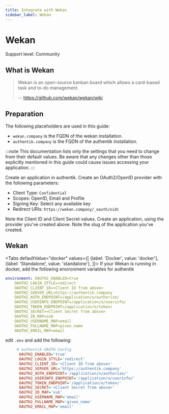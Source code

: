 ```yaml
---
title: Integrate with Wekan
sidebar_label: Wekan
---
```


# Wekan

<span class="badge badge--secondary">Support level: Community</span>

## What is Wekan

> Wekan is an open-source kanban board which allows a card-based task and to-do management.
>
> -- https://github.com/wekan/wekan/wiki

## Preparation

The following placeholders are used in this guide:

- `wekan.company` is the FQDN of the wekan installation.
- `authentik.company` is the FQDN of the authentik installation.

:::note
This documentation lists only the settings that you need to change from their default values. Be aware that any changes other than those explicitly mentioned in this guide could cause issues accessing your application.
:::

Create an application in authentik. Create an OAuth2/OpenID provider with the following parameters:

- Client Type: `Confidential`
- Scopes: OpenID, Email and Profile
- Signing Key: Select any available key
- Redirect URIs: `https://wekan.company/_oauth/oidc`

Note the Client ID and Client Secret values. Create an application, using the provider you've created above. Note the slug of the application you've created.

## Wekan


<Tabs
  defaultValue="docker"
  values={[
    {label: 'Docker', value: 'docker'},
    {label: 'Standalone', value: 'standalone'},
  ]}>
  <TabItem value="docker">
If your Wekan is running in docker, add the following environment variables for authentik

```yaml
environment: OAUTH2_ENABLED=true
    OAUTH2_LOGIN_STYLE=redirect
    OAUTH2_CLIENT_ID=<Client ID from above>
    OAUTH2_SERVER_URL=https://authentik.company
    OAUTH2_AUTH_ENDPOINT=/application/o/authorize/
    OAUTH2_USERINFO_ENDPOINT=/application/o/userinfo/
    OAUTH2_TOKEN_ENDPOINT=/application/o/token/
    OAUTH2_SECRET=<Client Secret from above>
    OAUTH2_ID_MAP=sub
    OAUTH2_USERNAME_MAP=email
    OAUTH2_FULLNAME_MAP=given_name
    OAUTH2_EMAIL_MAP=email
```

  </TabItem>
  <TabItem value="standalone">

edit `.env` and add the following:

```ini
     # authentik OAUTH Config
      OAUTH2_ENABLED='true'
      OAUTH2_LOGIN_STYLE='redirect'
      OAUTH2_CLIENT_ID='<Client ID from above>'
      OAUTH2_SERVER_URL='https://authentik.company'
      OAUTH2_AUTH_ENDPOINT='/application/o/authorize/'
      OAUTH2_USERINFO_ENDPOINT='/application/o/userinfo/'
      OAUTH2_TOKEN_ENDPOINT='/application/o/token/'
      OAUTH2_SECRET='<Client Secret from above>'
      OAUTH2_ID_MAP='sub'
      OAUTH2_USERNAME_MAP='email'
      OAUTH2_FULLNAME_MAP='given_name'
      OAUTH2_EMAIL_MAP='email'
```

  </TabItem>
</Tabs>
